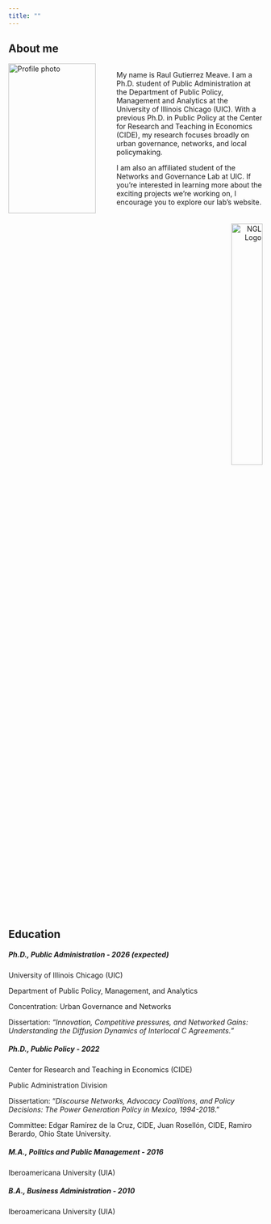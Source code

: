 ```yaml
---
title: ""
---
```


## About me

::: {#about-me .columns}
::: {.column width="40%"}
<div style="padding-right: 20px;"><img src="Images/Profile_photo.jpeg" alt="Profile photo" style="width: 100%;"></div>
:::
::: {.column width="60%"}
My name is Raul Gutierrez Meave. I am a Ph.D. student of Public Administration at the Department of Public Policy, Management and Analytics at the University of Illinois Chicago (UIC). With a previous Ph.D. in Public Policy at the Center for Research and Teaching in Economics (CIDE), my research focuses broadly on urban governance, networks, and local policymaking.

I am also an affiliated student of the Networks and Governance Lab at UIC. If you're interested in learning more about the exciting projects we're working on, I encourage you to explore our lab's website.
:::
:::


<div style="text-align: right; margin-top: 20px; margin-bottom: 20px;"><img src="Images/NGL_Logo.jpg" alt="NGL Logo" style="width: 35%;"></div>

## Education

##### **Ph.D., Public Administration - 2026 (expected)**

University of Illinois Chicago (UIC)

Department of Public Policy, Management, and Analytics

Concentration: Urban Governance and Networks

Dissertation: *“Innovation, Competitive pressures, and Networked Gains: Understanding the Diffusion Dynamics of Interlocal C Agreements.”*

##### **Ph.D., Public Policy - 2022**

Center for Research and Teaching in Economics (CIDE)

Public Administration Division

Dissertation: “*Discourse Networks, Advocacy Coalitions, and Policy Decisions: The Power Generation Policy in Mexico, 1994-2018*.”

Committee: Edgar Ramírez de la Cruz, CIDE, Juan Rosellón, CIDE, Ramiro Berardo, Ohio State University. 

##### **M.A., Politics and Public Management - 2016**

Iberoamericana University (UIA)

##### **B.A., Business Administration - 2010**

Iberoamericana University (UIA)
